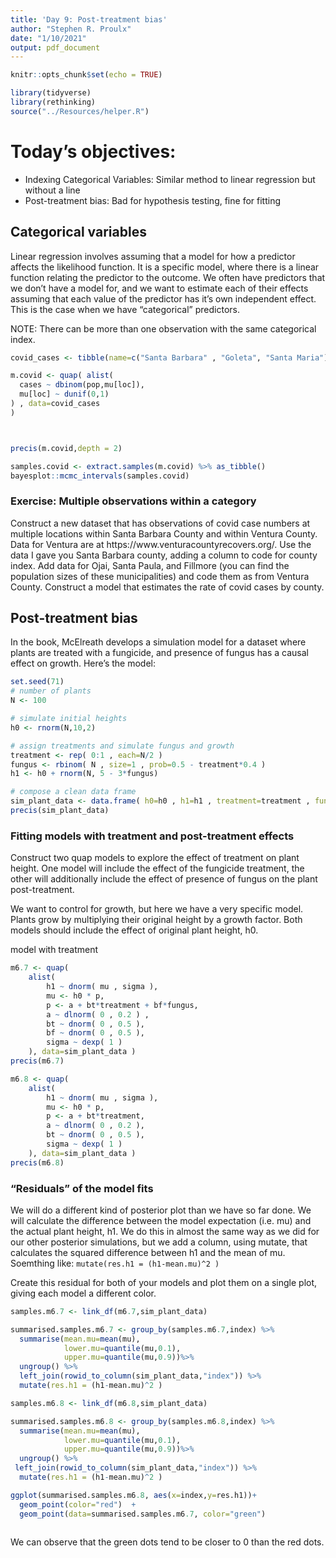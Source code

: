 ```yaml
---
title: 'Day 9: Post-treatment bias'
author: "Stephen R. Proulx"
date: "1/10/2021"
output: pdf_document
---
```


```r
knitr::opts_chunk$set(echo = TRUE)

library(tidyverse)
library(rethinking)
source("../Resources/helper.R")

```

# Today's objectives:  

* Indexing Categorical Variables: Similar method to linear regression but without a line      
* Post-treatment bias: Bad for hypothesis testing, fine for fitting

 


## Categorical variables
Linear regression involves assuming that a model for how a predictor affects the likelihood function. It is a specific model, where there is a linear function relating the predictor to the outcome. We often have predictors that we don't have a model for, and we want to estimate each of their effects assuming that each value of the predictor has it's own independent effect. This is the case when we have "categorical" predictors.


NOTE: There can be more than one observation with the same categorical index.  
```r
 

covid_cases <- tibble(name=c("Santa Barbara" , "Goleta", "Santa Maria"), loc=c(1,2,3), pop=c(92100,31100,107000) , cases=c(5276,1485,9980))


```

```r
m.covid <- quap( alist(
  cases ~ dbinom(pop,mu[loc]),
  mu[loc] ~ dunif(0,1)
) , data=covid_cases 
)



precis(m.covid,depth = 2)
```


```r
samples.covid <- extract.samples(m.covid) %>% as_tibble()
bayesplot::mcmc_intervals(samples.covid)
```
 
### Exercise: Multiple observations within a category
Construct a new dataset that has observations of covid case numbers at multiple locations within Santa Barbara County and within Ventura County. Data for Ventura are at https://www.venturacountyrecovers.org/. Use the data I gave you Santa Barbara county, adding a column to code for county index. Add data for Ojai, Santa Paula, and Fillmore (you can find the population sizes of these municipalities) and code them as from Ventura County. Construct a model that estimates the rate of covid cases by county.

## Post-treatment bias
In the book, McElreath develops a simulation model for a dataset where plants are treated with a fungicide, and presence of fungus has a causal effect on growth. Here's the model: 
```r
set.seed(71)
# number of plants
N <- 100

# simulate initial heights
h0 <- rnorm(N,10,2)

# assign treatments and simulate fungus and growth
treatment <- rep( 0:1 , each=N/2 )
fungus <- rbinom( N , size=1 , prob=0.5 - treatment*0.4 )
h1 <- h0 + rnorm(N, 5 - 3*fungus)

# compose a clean data frame
sim_plant_data <- data.frame( h0=h0 , h1=h1 , treatment=treatment , fungus=fungus )
precis(sim_plant_data)


```


### Fitting models with treatment and post-treatment effects
Construct two quap models to explore the effect of treatment on plant height. One model will include the effect of the fungicide treatment, the other will additionally include the effect of presence of fungus on the plant post-treatment. 

We want to control for growth, but here we have a very specific model. Plants grow by multiplying their original height by a growth factor. Both models should include the effect of original plant height, h0.

model with treatment
```r
m6.7 <- quap(
    alist(
        h1 ~ dnorm( mu , sigma ),
        mu <- h0 * p,
        p <- a + bt*treatment + bf*fungus,
        a ~ dlnorm( 0 , 0.2 ) ,
        bt ~ dnorm( 0 , 0.5 ),
        bf ~ dnorm( 0 , 0.5 ),
        sigma ~ dexp( 1 )
    ), data=sim_plant_data )
precis(m6.7)
```


```r
m6.8 <- quap(
    alist(
        h1 ~ dnorm( mu , sigma ),
        mu <- h0 * p,
        p <- a + bt*treatment,
        a ~ dlnorm( 0 , 0.2 ),
        bt ~ dnorm( 0 , 0.5 ),
        sigma ~ dexp( 1 )
    ), data=sim_plant_data )
precis(m6.8)


```

### "Residuals" of the model fits
We will do a different kind of posterior plot than we have so far done. We will calculate the difference between the model expectation (i.e. mu) and the actual plant height, h1. We do this in almost the same way as we did for our other posterior simulations, but we add a column, using mutate, that calculates the squared difference between h1 and the mean of mu. Soemthing like: `mutate(res.h1 = (h1-mean.mu)^2 )`

Create this residual for both of your models and plot them on a single plot, giving each model a different color.

```r

samples.m6.7 <- link_df(m6.7,sim_plant_data)

summarised.samples.m6.7 <- group_by(samples.m6.7,index) %>%
  summarise(mean.mu=mean(mu),
            lower.mu=quantile(mu,0.1),
            upper.mu=quantile(mu,0.9))%>%
  ungroup() %>%
  left_join(rowid_to_column(sim_plant_data,"index")) %>%
  mutate(res.h1 = (h1-mean.mu)^2 )

```

```r

samples.m6.8 <- link_df(m6.8,sim_plant_data)

summarised.samples.m6.8 <- group_by(samples.m6.8,index) %>%
  summarise(mean.mu=mean(mu),
            lower.mu=quantile(mu,0.1),
            upper.mu=quantile(mu,0.9))%>%
  ungroup() %>%
 left_join(rowid_to_column(sim_plant_data,"index")) %>%
  mutate(res.h1 = (h1-mean.mu)^2 )

ggplot(summarised.samples.m6.8, aes(x=index,y=res.h1))+
  geom_point(color="red")  +
  geom_point(data=summarised.samples.m6.7, color="green")
  
```
We can observe that the green dots tend to be closer to 0 than the red dots. 